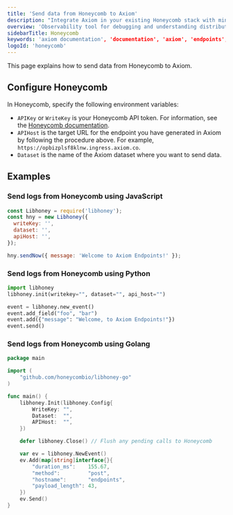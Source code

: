 ```yaml
---
title: 'Send data from Honeycomb to Axiom'
description: "Integrate Axiom in your existing Honeycomb stack with minimal effort and without breaking any of your existing Honeycomb workflows."
overview: 'Observability tool for debugging and understanding distributed systems'
sidebarTitle: Honeycomb
keywords: 'axiom documentation', 'documentation', 'axiom', 'endpoints', 'http', 'syslog', 'splunk', 'datadog', 'loki', 'honeycomb'
logoId: 'honeycomb'
---
```



This page explains how to send data from Honeycomb to Axiom.

<Prerequisites />

<SetUpEndpoint endpointName="Honeycomb" />

## Configure Honeycomb

In Honeycomb, specify the following environment variables:

- `APIKey` or `WriteKey` is your Honeycomb API token. For information, see the [Honeycomb documentation](https://docs.honeycomb.io/get-started/configure/environments/manage-api-keys/).
- `APIHost` is the target URL for the endpoint you have generated in Axiom by following the procedure above. For example, `https://opbizplsf8klnw.ingress.axiom.co`.
- `Dataset` is the name of the Axiom dataset where you want to send data.

## Examples

### Send logs from Honeycomb using JavaScript

```js
const Libhoney = require('libhoney');
const hny = new Libhoney({
  writeKey: '',
  dataset: '',
  apiHost: '',
});

hny.sendNow({ message: 'Welcome to Axiom Endpoints!' });
```

### Send logs from Honeycomb using Python

```py
import libhoney
libhoney.init(writekey="", dataset="", api_host="")

event = libhoney.new_event()
event.add_field("foo", "bar")
event.add({"message": "Welcome, to Axiom Endpoints!"})
event.send()
```

### Send logs from Honeycomb using Golang

```go
package main

import (
	"github.com/honeycombio/libhoney-go"
)

func main() {
	libhoney.Init(libhoney.Config{
		WriteKey: "",
		Dataset:  "",
		APIHost:  "",
	})

	defer libhoney.Close() // Flush any pending calls to Honeycomb

	var ev = libhoney.NewEvent()
	ev.Add(map[string]interface{}{
		"duration_ms":    155.67,
		"method":         "post",
		"hostname":       "endpoints",
		"payload_length": 43,
	})
	ev.Send()
}
```
